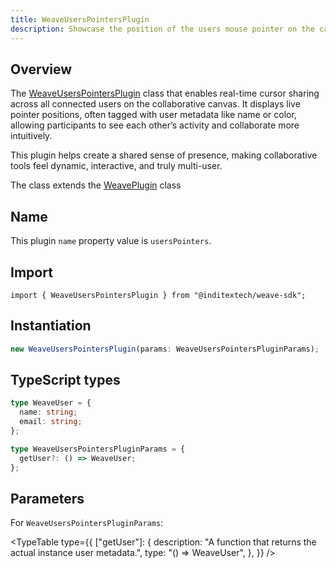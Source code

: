 ```yaml
---
title: WeaveUsersPointersPlugin
description: Showcase the position of the users mouse pointer on the canvas
---
```



## Overview

The [WeaveUsersPointersPlugin](https://github.com/InditexTech/weavejs/blob/main/code/packages/sdk/src/plugins/users-pointers/users-pointers.ts)
class that enables real-time cursor sharing across all connected users on the collaborative canvas. It displays live
pointer positions, often tagged with user metadata like name or color, allowing participants to see each other’s
activity and collaborate more intuitively.

This plugin helps create a shared sense of presence, making collaborative tools feel dynamic, interactive, and
truly multi-user.

The class extends the [WeavePlugin](/docs/sdk/api-reference/plugins/plugin) class

## Name

This plugin `name` property value is `usersPointers`.

## Import

```shell
import { WeaveUsersPointersPlugin } from "@inditextech/weave-sdk";
```

## Instantiation

```ts
new WeaveUsersPointersPlugin(params: WeaveUsersPointersPluginParams);
```

## TypeScript types

```ts
type WeaveUser = {
  name: string;
  email: string;
};

type WeaveUsersPointersPluginParams = {
  getUser?: () => WeaveUser;
};
```

## Parameters

For `WeaveUsersPointersPluginParams`:

<TypeTable
  type={{
    ["getUser"]: {
      description: "A function that returns the actual instance user metadata.",
      type: "() => WeaveUser",
    },
  }}
/>
